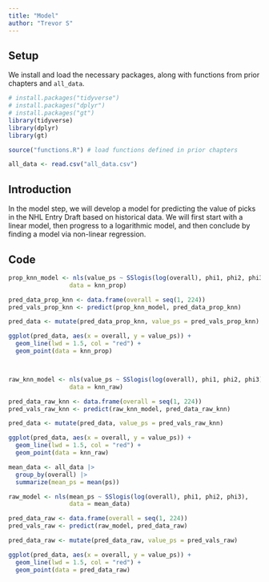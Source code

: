 ```yaml
---
title: "Model"
author: "Trevor S"
---
```


## Setup

We install and load the necessary packages, along with functions from prior chapters and `all_data`.

```r
# install.packages("tidyverse")
# install.packages("dplyr")
# install.packages("gt")
library(tidyverse)
library(dplyr)
library(gt)

source("functions.R") # load functions defined in prior chapters

all_data <- read.csv("all_data.csv")
```

## Introduction

In the model step, we will develop a model for predicting the value of picks in the NHL Entry Draft based on historical data. We will first start with a linear model, then progress to a logarithmic model, and then conclude by finding a model via non-linear regression.

## Code

```r
prop_knn_model <- nls(value_ps ~ SSlogis(log(overall), phi1, phi2, phi3), 
                 data = knn_prop)

pred_data_prop_knn <- data.frame(overall = seq(1, 224))
pred_vals_prop_knn <- predict(prop_knn_model, pred_data_prop_knn)

pred_data <- mutate(pred_data_prop_knn, value_ps = pred_vals_prop_knn)

ggplot(pred_data, aes(x = overall, y = value_ps)) + 
  geom_line(lwd = 1.5, col = "red") + 
  geom_point(data = knn_prop)



raw_knn_model <- nls(value_ps ~ SSlogis(log(overall), phi1, phi2, phi3), 
                 data = knn_raw)

pred_data_raw_knn <- data.frame(overall = seq(1, 224))
pred_vals_raw_knn <- predict(raw_knn_model, pred_data_raw_knn)

pred_data <- mutate(pred_data, value_ps = pred_vals_raw_knn)

ggplot(pred_data, aes(x = overall, y = value_ps)) + 
  geom_line(lwd = 1.5, col = "red") + 
  geom_point(data = knn_raw)
```

```r
mean_data <- all_data |> 
  group_by(overall) |> 
  summarize(mean_ps = mean(ps))

raw_model <- nls(mean_ps ~ SSlogis(log(overall), phi1, phi2, phi3), 
                 data = mean_data)

pred_data_raw <- data.frame(overall = seq(1, 224))
pred_vals_raw <- predict(raw_model, pred_data_raw)

pred_data_raw <- mutate(pred_data_raw, value_ps = pred_vals_raw)

ggplot(pred_data, aes(x = overall, y = value_ps)) + 
  geom_line(lwd = 1.5, col = "red") + 
  geom_point(data = pred_data_raw)
```
